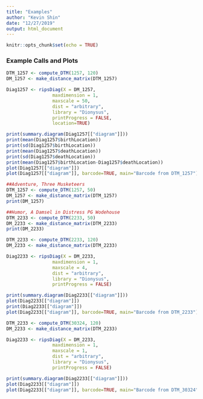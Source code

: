 ```yaml
---
title: "Examples"
author: "Kevin Shin"
date: "12/27/2019"
output: html_document
---
```


```r
knitr::opts_chunk$set(echo = TRUE)
```


### Example Calls and Plots
```r
DTM_1257 <- compute_DTM(1257, 120)
DM_1257 <- make_distance_matrix(DTM_1257)

Diag1257 <- ripsDiag(X = DM_1257,
                 maxdimension = 1,
                 maxscale = 50,
                 dist = "arbitrary", 
                 library = "Dionysus",
                 printProgress = FALSE, 
                 location=TRUE)

print(summary.diagram(Diag1257[["diagram"]]))
print(mean(Diag1257$birthLocation))
print(sd(Diag1257$birthLocation))
print(mean(Diag1257$deathLocation))
print(sd(Diag1257$deathLocation))
print(mean(Diag1257$birthLocation-Diag1257$deathLocation))
plot(Diag1257[["diagram"]])
plot(Diag1257[["diagram"]], barcode=TRUE, main="Barcode from DTM_1257")

```

```r
##Adventure, Three Musketeers
DTM_1257 <- compute_DTM(1257, 50)
DM_1257 <- make_distance_matrix(DTM_1257)
print(DM_1257)

##Humor, A Damsel in Distress PG Wodehouse
DTM_2233 <- compute_DTM(2233, 50)
DM_2233 <- make_distance_matrix(DTM_2233)
print(DM_2233)
```


```r
DTM_2233 <- compute_DTM(2233, 120)
DM_2233 <- make_distance_matrix(DTM_2233)

Diag2233 <- ripsDiag(X = DM_2233,
                 maxdimension = 1,
                 maxscale = 4,
                 dist = "arbitrary", 
                 library = "Dionysus",
                 printProgress = FALSE)

print(summary.diagram(Diag2233[["diagram"]]))
plot(Diag2233[["diagram"]])
print(Diag2233[["diagram"]])
plot(Diag2233[["diagram"]], barcode=TRUE, main="Barcode from DTM_2233")

```


```r
DTM_2233 <- compute_DTM(30324, 120)
DM_2233 <- make_distance_matrix(DTM_2233)

Diag2233 <- ripsDiag(X = DM_2233,
                 maxdimension = 1,
                 maxscale = 1,
                 dist = "arbitrary", 
                 library = "Dionysus",
                 printProgress = FALSE)

print(summary.diagram(Diag2233[["diagram"]]))
plot(Diag2233[["diagram"]])
plot(Diag2233[["diagram"]], barcode=TRUE, main="Barcode from DTM_30324")
```
